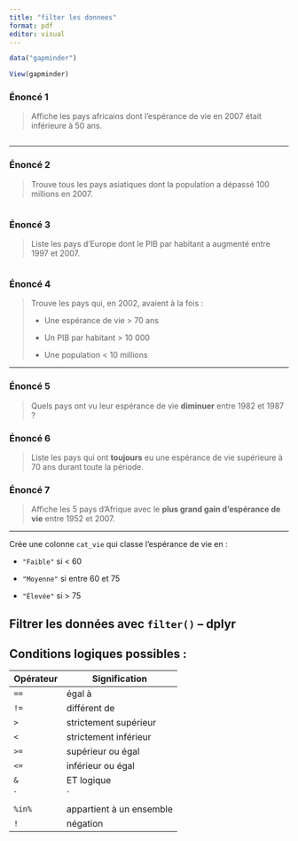 ```yaml
---
title: "filter les donnees"
format: pdf
editor: visual
---
```


```r
data("gapminder")
```

```r
View(gapminder)
```

### Énoncé 1

> Affiche les pays africains dont l'espérance de vie en 2007 était inférieure à 50 ans.

```r

```

------------------------------------------------------------------------

### Énoncé 2

> Trouve tous les pays asiatiques dont la population a dépassé 100 millions en 2007.

```r

```

### Énoncé 3

> Liste les pays d’Europe dont le PIB par habitant a augmenté entre 1997 et 2007.

```r

```

### Énoncé 4

> Trouve les pays qui, en 2002, avaient à la fois :
>
> -   Une espérance de vie \> 70 ans
>
> -   Un PIB par habitant \> 10 000
>
> -   Une population \< 10 millions

------------------------------------------------------------------------

### Énoncé 5

> Quels pays ont vu leur espérance de vie **diminuer** entre 1982 et 1987 ?

### Énoncé 6

> Liste les pays qui ont **toujours** eu une espérance de vie supérieure à 70 ans durant toute la période.

### Énoncé 7

> Affiche les 5 pays d’Afrique avec le **plus grand gain d’espérance de vie** entre 1952 et 2007.

------------------------------------------------------------------------

Crée une colonne `cat_vie` qui classe l’espérance de vie en :

-   `"Faible"` si \< 60

-   `"Moyenne"` si entre 60 et 75

-   `"Élevée"` si \> 75

## Filtrer les données avec `filter()` – dplyr

## Conditions logiques possibles :

| Opérateur | Signification            |
|-----------|--------------------------|
| `==`      | égal à                   |
| `!=`      | différent de             |
| `>`       | strictement supérieur    |
| `<`       | strictement inférieur    |
| `>=`      | supérieur ou égal        |
| `<=`      | inférieur ou égal        |
| `&`       | ET logique               |
| \`        | \`                       |
| `%in%`    | appartient à un ensemble |
| `!`       | négation                 |
